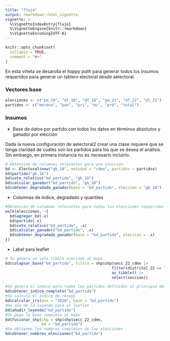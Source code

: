 ```yaml
---
title: "flujo"
output: rmarkdown::html_vignette
vignette: >
  %\VignetteIndexEntry{flujo}
  %\VignetteEngine{knitr::rmarkdown}
  %\VignetteEncoding{UTF-8}
---
```


```r
knitr::opts_chunk$set(
  collapse = TRUE,
  comment = "#>"
)
```

En esta viñeta se desarolla el *happy path* para generar todos los insumos requeridos para generar un tablero electoral desde aelectoral. 

### Vectores base

```r
elecciones <- c("pm_18", "dl_18", "df_18", "pm_21", "df_21", "dl_21")
partidos <- c("morena", "pan", "pri", "mc", "prd", "total")
```


### Insumos
* Base de datos por partido con todos los datos en términos absolutos y ganador por elección

Dada la nueva configuración de aelectoral2 crear una clase requiere que se tenga claridad de cuáles son los partidos 
para los que se desea el análisis. Sin embargo, en primera instancia no es necesario incluirlo. 
```r
# Obtención de columnas relevantes para una elección
bd <- Electoral$new("gb_18", entidad = "cdmx", partidos = partidos)
bd$partido("gb_18")
bd$voto_relativo("bd_partido", "gb_18")
bd$calcular_ganador("bd_partido", "gb_18")
bd$obtener_degradado_ganador(base = "bd_partido", eleccion = "gb_18")
```

* Columnas de índice, degradado y quantiles

```r
#Obtención de columnas relevantes para todas las elecciones requeridas
walk(elecciones, ~{
  bd$agregar_bd(.x)
  bd$partido(.x)
  bd$voto_relativo("bd_partido", .x)
  bd$calcular_ganador("bd_partido", .x)
  bd$obtener_degradado_ganador(base = "bd_partido", eleccion = .x)
})
```

* Label para leaflet
```r
# Se genera un solo tibble asociado al mapa
bd$colapsar_base("bd_partido", filtro = shp$shp$secc_22_cdmx |>
                                               filter(distritol_22 == "09_18") |>
                                               as_tibble() |>
                                               select(seccion))

#Se genera el índice para todos los partidos definidos al principio del código
bd$obtener_indice_completo("bd_partido")
#Se calcula el índice de rezago
bd$calcular_irs(ano = "2020", base = "bd_partido")
#Se aña de la leyenda para el leaflet
bd$añadir_leyenda("bd_partido")
#Se pega la base completa al mapa
bd$fusionar_shp(shp = shp$shp$secc_22_cdmx,
                bd = "bd_partido")
#Se obtienen los nombres completos de las elecciones
bd$obtener_nombres_elecciones("bd_partido")
```



